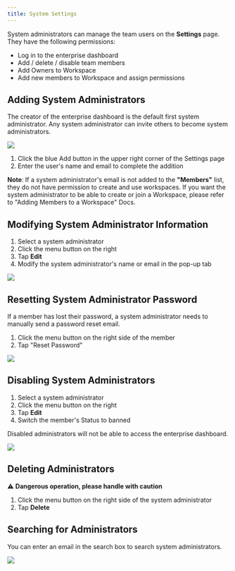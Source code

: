 ```yaml
---
title: System Settings
---
```


System administrators can manage the team users on the **Settings** page. They have the following permissions:

* Log in to the enterprise dashboard
* Add / delete / disable team members
* Add Owners to Workspace
* Add new members to Workspace and assign permissions

## Adding System Administrators

The creator of the enterprise dashboard is the default first system administrator. Any system administrator can invite others to become system administrators.

![](https://assets-docs.dify.ai/2025/05/cb2bad848e40760140e7aa6e25eb2a42.png)

1. Click the blue Add button in the upper right corner of the Settings page
2. Enter the user's name and email to complete the addition

**Note**: If a system administrator's email is not added to the **"Members"** list, they do not have permission to create and use workspaces. If you want the system administrator to be able to create or join a Workspace, please refer to "Adding Members to a Workspace" Docs.

## Modifying System Administrator Information

1. Select a system administrator
2. Click the menu button on the right
3. Tap **Edit**
4. Modify the system administrator's name or email in the pop-up tab

![](https://assets-docs.dify.ai/2024/11/ccd6054b96e49cc609cacccc85a353f8.png)

## Resetting System Administrator Password

If a member has lost their password, a system administrator needs to manually send a password reset email.

1. Click the menu button on the right side of the member
2. Tap "Reset Password"

![](https://assets-docs.dify.ai/2024/11/4575422a53a4317f3d4e4132100196c0.png)

## Disabling System Administrators

1. Select a system administrator
2. Click the menu button on the right
3. Tap **Edit**
4. Switch the member's Status to banned

Disabled administrators will not be able to access the enterprise dashboard.

![](https://assets-docs.dify.ai/2025/05/3ee32101ff701db88b8b16e7a6db4587.png)

## Deleting Administrators

⚠️ **Dangerous operation, please handle with caution**

1. Click the menu button on the right side of the system administrator
2. Tap **Delete**

## Searching for Administrators

You can enter an email in the search box to search system administrators.

![](https://assets-docs.dify.ai/2024/11/66420caa42c33b00716223f6b1603208.png)
